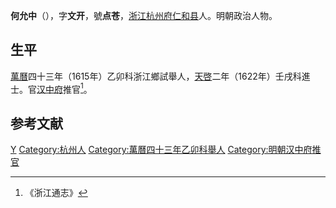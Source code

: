 '''何允中'''（{{bd|？||？||}}），字'''文开'''，號'''点苍'''，[[浙江|浙江]][[杭州府|杭州府]][[仁和县|仁和县]]人。明朝政治人物。

==生平==
[[萬曆|萬曆]]四十三年（1615年）乙卯科浙江鄉試舉人，[[天啓|天啓]]二年（1622年）壬戌科進士。官[[汉中府|汉中府]]推官<ref>《浙江通志》</ref>。

==参考文献==
{{reflist}}

{{天啓二年壬戌科殿試金榜}}

{{Authority control}}

{{DEFAULTSORT:}}
[[Category:何姓|Y]]
[[Category:杭州人|Category:杭州人]]
[[Category:萬曆四十三年乙卯科舉人|Category:萬曆四十三年乙卯科舉人]]
[[Category:明朝汉中府推官|Category:明朝汉中府推官]]


{{明朝官员小作品}}